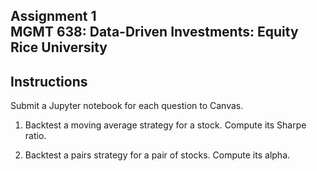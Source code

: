 ## Assignment 1<br>MGMT 638: Data-Driven Investments: Equity<br>Rice University


::: {.callout-note appearance="minimal"}

## Instructions 

Submit a Jupyter notebook for each question to Canvas.
:::

1. Backtest a moving average strategy for a stock.  Compute its Sharpe ratio.

2. Backtest a pairs strategy for a pair of stocks.  Compute its alpha.
